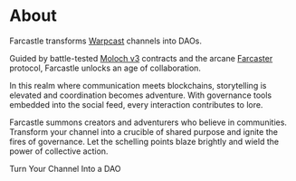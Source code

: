 
# About

Farcastle transforms [Warpcast](https://warpcast.com/) channels into DAOs.

Guided by battle-tested [Moloch v3](https://moloch.daohaus.fun/) contracts and the arcane [Farcaster](https://docs.farcaster.xyz/) protocol, Farcastle unlocks an age of collaboration.

In this realm where communication meets blockchains, storytelling is elevated and coordination becomes adventure. With governance tools embedded into the social feed, every interaction contributes to lore.

Farcastle summons creators and adventurers who believe in communities. Transform your channel into a crucible of shared purpose and ignite the fires of governance. Let the schelling points blaze brightly and wield the power of collective action.

<div style={{ display: 'flex', justifyContent: 'center' }}>
  <HomePage.Button href="https://warpcast.com/~/group/mb7_cOwRIqgZoSIo78CB8g">
    Turn Your Channel Into a DAO
  </HomePage.Button>
</div>
